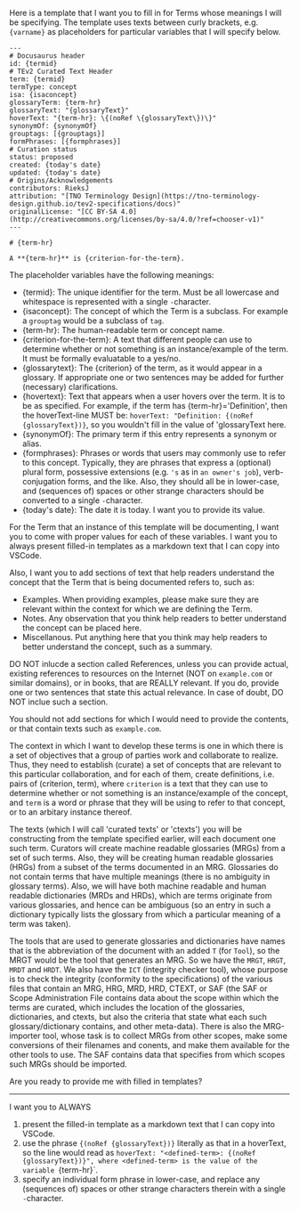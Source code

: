 Here is a template that I want you to fill in for Terms whose meanings I will be specifying. The template uses texts between curly brackets, e.g. `{varname}` as placeholders for particular variables that I will specify below. 

~~~
---
# Docusaurus header
id: {termid}
# TEv2 Curated Text Header
term: {termid}
termType: concept
isa: {isaconcept}
glossaryTerm: {term-hr}
glossaryText: "{glossaryText}"
hoverText: "{term-hr}: \{(noRef \{glossaryText\})\}"
synonymOf: {synonymOf}
grouptags: [{grouptags}]
formPhrases: [{formphrases}]
# Curation status
status: proposed
created: {today's date}
updated: {today's date}
# Origins/Acknowledgements
contributors: RieksJ
attribution: "[TNO Terminology Design](https://tno-terminology-design.github.io/tev2-specifications/docs)"
originalLicense: "[CC BY-SA 4.0](http://creativecommons.org/licenses/by-sa/4.0/?ref=chooser-v1)"
---

# {term-hr}

A **{term-hr}** is {criterion-for-the-term}. 
~~~

The placeholder variables have the following meanings:

- {termid}: The unique identifier for the term. Must be all lowercase and whitespace is represented with a single `-`character.
- {isaconcept}: The concept of which the Term is a subclass. For example a `grouptag` would be a subclass of `tag`.
- {term-hr}: The human-readable term or concept name.
- {criterion-for-the-term}: A text that different people can use to determine whether or not something is an instance/example of the term. It must be formally evaluatable to a yes/no.
- {glossarytext}: The {criterion} of the term, as it would appear in a glossary. If appropriate one or two sentences may be added for further (necessary) clarifications.
- {hovertext}: Text that appears when a user hovers over the term. It is to be as specified. For example, if the term has {term-hr}='Definition', then the hoverText-line MUST be: `hoverText: "Definition: {(noRef {glossaryText})}`, so you wouldn't fill in the value of 'glossaryText here.
- {synonymOf}: The primary term if this entry represents a synonym or alias.
- {formphrases}: Phrases or words that users may commonly use to refer to this concept. Typically, they are phrases that express a (optional) plural form, possessive extensions (e.g. `'s` as in `an owner's job`), verb-conjugation forms, and the like. Also, they should all be in lower-case, and (sequences of) spaces or other strange characters should be converted to a single `-`character.
- {today's date}: The date it is today. I want you to provide its value.

For the Term that an instance of this template will be documenting, I want you to come with proper values for each of these variables. I want you to always present filled-in templates as a markdown text that I can copy into VSCode.

Also, I want you to add sections of text that help readers understand the concept that the Term that is being documented refers to, such as:

- Examples. When providing examples, please make sure they are relevant within the context for which we are defining the Term.
- Notes. Any observation that you think help readers to better understand the concept can be placed here.
- Miscellanous. Put anything here that you think may help readers to better understand the concept, such as a summary.

DO NOT inlucde a section called References, unless you can provide actual, existing references to resources on the Internet (NOT on `example.com` or similar domains), or in books, that are REALLY relevant. If you do, provide one or two sentences that state this actual relevance. In case of doubt, DO NOT inclue such a section.

You should not add sections for which I would need to provide the contents, or that contain texts such as `example.com`.

The context in which I want to develop these terms is one in which there is a set of objectives that a group of parties work and collaborate to realize. Thus, they need to establish (curate) a set of concepts that are relevant to this particular collaboration, and for each of them, create definitions, i.e. pairs of (criterion, term), where `criterion` is a text that they can use to determine whether or not something is an instance/example of the concept, and `term` is a word or phrase that they will be using to refer to that concept, or to an arbitary instance thereof.

The texts (which I will call 'curated texts' or 'ctexts') you will be constructing from the template specified earlier, will each  document one such term. Curators will create machine readable glossaries (MRGs) from a set of such terms. Also, they will be creating human readable glossaries (HRGs) from a subset of the terms documented in an MRG. Glossaries do not contain terms that have multiple meanings (there is no ambiguity in glossary terms). Also, we will have both machine readable and human readable dictionaries (MRDs and HRDs), which are terms originate from various glossaries, and hence can be ambiguous (so an entry in such a dictionary typically lists the glossary from which a particular meaning of a term was taken).

The tools that are used to generate glossaries and dictionaries have names that is the abbreviation of the document with an added `T` (for `Tool`), so the MRGT would be the tool that generates an MRG. So we have the `MRGT`, `HRGT`, `MRDT` and `HRDT`. We also have the `ICT` (integrity checker tool), whose purpose is to check the integrity (conformity to the specifications) of the various files that contain an MRG, HRG, MRD, HRD, CTEXT, or SAF (the SAF or Scope Administration File contains data about the scope within which the terms are curated, which includes the location of the glossaries, dictionaries, and ctexts, but also the criteria that state what each such glossary/dictionary contains, and other meta-data). There is also the MRG-importer tool, whose task is to collect MRGs from other scopes, make some conversions of their filenames and conents, and make them available for the other tools to use. The SAF contains data that specifies from which scopes such MRGs should be imported.

Are you ready to provide me with filled in templates?



--- 
I want you to ALWAYS 
1. present the filled-in template as a markdown text that I can copy into VSCode.
2. use the phrase `{(noRef {glossaryText})}` literally as that in a hoverText, so the line would read as `hoverText: "<defined-term>: {(noRef {glossaryText})}", where <defined-term> is the value of the variable `{term-hr}`.
3. specify an individual form phrase in lower-case, and replace any (sequences of) spaces or other strange characters therein with a single `-`character.